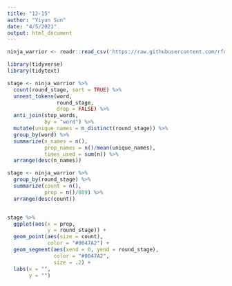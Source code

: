 ```yaml
---
title: "12-15"
author: "Yiyun Sun"
date: "4/5/2021"
output: html_document
---
```


```r
ninja_warrior <- readr::read_csv('https://raw.githubusercontent.com/rfordatascience/tidytuesday/master/data/2020/2020-12-15/ninja_warrior.csv')
```

```r
library(tidyverse)
library(tidytext)
```

```r
stage <- ninja_warrior %>% 
  count(round_stage, sort = TRUE) %>% 
  unnest_tokens(word, 
                round_stage, 
                drop = FALSE) %>% 
  anti_join(stop_words,
            by = "word") %>% 
  mutate(unique_names = n_distinct(round_stage)) %>% 
  group_by(word) %>% 
  summarize(n_names = n(),
            prop_names = n()/mean(unique_names),
            times_used = sum(n)) %>% 
  arrange(desc(n_names))

stage <- ninja_warrior %>% 
  group_by(round_stage) %>% 
  summarize(count = n(),
            prop = n()/889) %>% 
  arrange(desc(count))


stage %>%
  ggplot(aes(x = prop, 
             y = round_stage)) +
  geom_point(aes(size = count),
             color = "#0047A2") +
  geom_segment(aes(xend = 0, yend = round_stage),
               color = "#0047A2",
               size = .2) +
  labs(x = "",
       y = "") 
```

